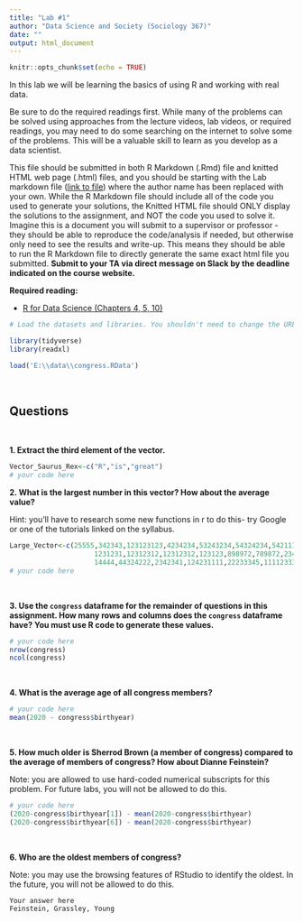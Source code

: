 ```yaml
---
title: "Lab #1"
author: "Data Science and Society (Sociology 367)"
date: ""
output: html_document
---
```


```r
knitr::opts_chunk$set(echo = TRUE)
```

In this lab we will be learning the basics of using R and working with real data.

Be sure to do the required readings first. While many of the problems can be solved using approaches from the lecture videos, lab videos, or required readings, you may need to do some searching on the internet to solve some of the problems. This will be a valuable skill to learn as you develop as a data scientist.

This file should be submitted in both R Markdown (.Rmd) file and knitted HTML web page (.html) files, and you should be starting with the Lab markdown file ([link to file](/assignments/Lab_1.Rmd)) where the author name has been replaced with your own. While the R Markdown file should include all of the code you used to generate your solutions, the Knitted HTML file should ONLY display the solutions to the assignment, and NOT the code you used to solve it. Imagine this is a document you will submit to a supervisor or professor - they should be able to reproduce the code/analysis if needed, but otherwise only need to see the results and write-up. This means they should be able to run the R Markdown file to directly generate the same exact html file you submitted. **Submit to your TA via direct message on Slack by the deadline indicated on the course website.**



**Required reading:** 

* [R for Data Science (Chapters 4, 5, 10)](https://r4ds.had.co.nz/workflow-basics.html)


```r
# Load the datasets and libraries. You shouldn't need to change the URL in the `load` function.

library(tidyverse)
library(readxl)

load('E:\\data\\congress.RData')
```
<br/>


## Questions

<br>

**1. Extract the third element of the vector.**

```r
Vector_Saurus_Rex<-c("R","is","great")
# your code here
```


**2. What is the largest number in this vector? How about the average value?**

Hint: you'll have to research some new functions in r to do this- try Google or one of the tutorials linked on the syllabus.
```r
Large_Vector<-c(25555,342343,123123123,4234234,53243234,54324234,5421111,12312312,111231,
                     1231231,12312312,12312312,123123,898972,789872,2343,23423423,2343221,23423,
                     14444,44324222,2342341,124231111,22233345,1111233333,1231231,1231231)
# your code here
```
<br>


**3. Use the `congress` dataframe for the remainder of questions in this assignment. How many rows and columns does the `congress` dataframe have? You must use R code to generate these values.**

```r
# your code here
nrow(congress)
ncol(congress)
```
<br>


**4. What is the average age of all congress members?**

```r
# your code here
mean(2020 - congress$birthyear)
```
<br>


**5. How much older is Sherrod Brown (a member of congress) compared to the average of members of congress? How about Dianne Feinstein?**

Note: you are allowed to use hard-coded numerical subscripts for this problem. For future labs, you will not be allowed to do this.

```r
# your code here
(2020-congress$birthyear[1]) - mean(2020-congress$birthyear)
(2020-congress$birthyear[6]) - mean(2020-congress$birthyear)
```
<br>

**6. Who are the oldest members of congress?**

Note: you may use the browsing features of RStudio to identify the oldest. In the future, you will not be allowed to do this.
```
Your answer here
Feinstein, Grassley, Young
```
<br>
